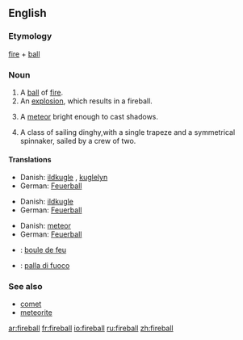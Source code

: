 {{wikipedia|dab=fireball}}
==English==
===Etymology===
[[fire]] + [[ball]]

===Noun===
{{en-noun}}

# A [[ball]] of [[fire]].
# An [[explosion]], which results in a fireball.
# {{astronomy}} A [[meteor]] bright enough to cast shadows.
# A class of sailing dinghy,with a single trapeze and a symmetrical spinnaker, sailed by a crew of two.

====Translations====
{{trans-top|A ball of fire}}
*Danish: [[ildkugle]] {{c}}, [[kuglelyn]] {{n}}
*German: [[Feuerball]] {{m}}
{{trans-mid}}
{{trans-bottom}}

{{trans-top|An explosion, which results in a fireball}}
*Danish: [[ildkugle]] {{c}}
*German: [[Feuerball]] {{m}}
{{trans-mid}}
{{trans-bottom}}

{{trans-top|A meteor bright enough to cast shadows}}
*Danish: [[meteor]] {{c}}
*German: [[Feuerball]] {{m}}
{{trans-mid}}
{{trans-bottom}}

{{trans-top|A class of sailing dinghy}}
{{trans-mid}}
{{trans-bottom}}

{{checktrans-top}}
*{{ttbc|French}}: [[boule de feu]] {{f}}
*{{ttbc|Italian}}: [[palla di fuoco]] {{f}}
{{checktrans-bottom}}

===See also===
*[[comet]]
*[[meteorite]]

[[ar:fireball]]
[[fr:fireball]]
[[io:fireball]]
[[ru:fireball]]
[[zh:fireball]]